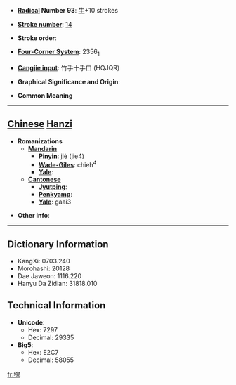* '''[[Wiktionary:Chinese radical index| Radical]] Number 93''': [[Wiktionary:Chinese radical index 牛|牛]]+10 strokes

* '''[[Wiktionary:Chinese total strokes index|Stroke number]]''': [[Wiktionary:Chinese total strokes index 14|14]]

* '''Stroke order''': 

* '''[[Wiktionary:Chinese four corner index|Four-Corner System]]''': 2356<sub>1</sub>

* '''[[Wiktionary:Chinese Cangjie index|Cangjie input]]''': 竹手十手口 (HQJQR)

* '''Graphical Significance and Origin''': 

* '''Common Meaning'''

----

== [[Chinese]] [[Hanzi]] ==

* '''Romanizations'''
** '''[[Mandarin]]'''
*** '''[[Pinyin]]''': jiè (jie4)
*** '''[[Wade-Giles]]''': chieh<sup>4</sup>
*** '''[[Yale]]''': 
** '''[[Cantonese]]'''
*** '''[[Jyutping]]''':
*** '''[[Penkyamp]]''': 
*** '''[[Yale]]''': gaai3

* '''Other info''': 

----

== Dictionary Information ==

* KangXi: 0703.240
* Morohashi: 20128
* Dae Jaweon: 1116.220
* Hanyu Da Zidian: 31818.010

== Technical Information ==

* '''Unicode''':
** Hex: 7297
** Decimal: 29335
* '''Big5''':
** Hex: E2C7
** Decimal: 58055

[[fr:犗]]